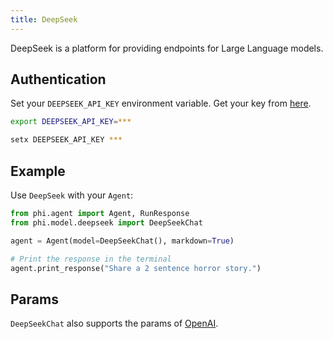 ```yaml
---
title: DeepSeek
---
```


DeepSeek is a platform for providing endpoints for Large Language models.

## Authentication

Set your `DEEPSEEK_API_KEY` environment variable. Get your key from [here](https://platform.deepseek.com/api_keys).

<CodeGroup>

```bash Mac
export DEEPSEEK_API_KEY=***
```

```bash Windows
setx DEEPSEEK_API_KEY ***
```

</CodeGroup>

## Example

Use `DeepSeek` with your `Agent`:

<CodeGroup>

```python agent.py
from phi.agent import Agent, RunResponse
from phi.model.deepseek import DeepSeekChat

agent = Agent(model=DeepSeekChat(), markdown=True)

# Print the response in the terminal
agent.print_response("Share a 2 sentence horror story.")

```

</CodeGroup>

## Params

<Snippet file="model-deepseek-params.mdx" />

`DeepSeekChat` also supports the params of [OpenAI](/models/openai).
